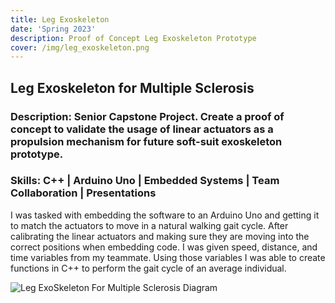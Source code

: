```yaml
---
title: Leg Exoskeleton 
date: 'Spring 2023'
description: Proof of Concept Leg Exoskeleton Prototype
cover: /img/leg_exoskeleton.png
---
```


## Leg Exoskeleton for Multiple Sclerosis



### Description: Senior Capstone Project. Create a proof of concept to validate the usage of linear actuators as a propulsion mechanism for future soft-suit exoskeleton prototype.

### Skills: C++ | Arduino Uno | Embedded Systems | Team Collaboration | Presentations

I was tasked with embedding the software to an Arduino Uno and getting it to match the actuators to move in a natural walking gait cycle. After calibrating the linear actuators and making sure they are moving into the correct positions when embedding code. I was given speed, distance, and time variables from my teammate. Using those variables I was able to create functions in C++ to perform the gait cycle of an average individual. 

![Leg ExoSkeleton For Multiple Sclerosis Diagram](/img/leg_exoskeleton.png)
